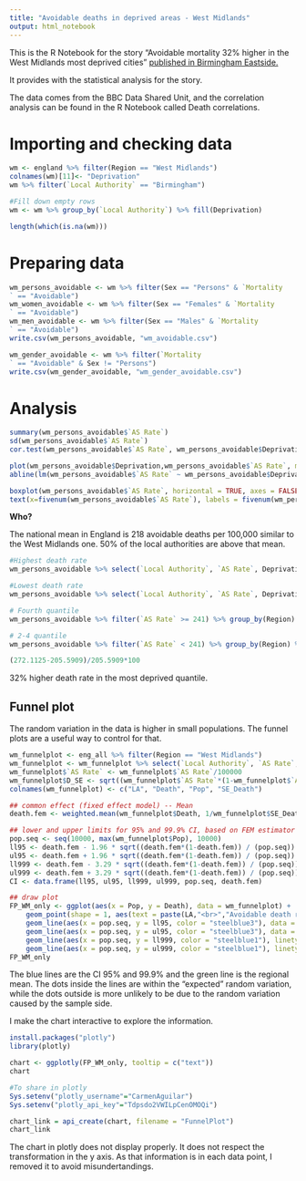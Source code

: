 ```yaml
---
title: "Avoidable deaths in deprived areas - West Midlands"
output: html_notebook
---
```


This is the R Notebook for the story "Avoidable mortality 32% higher in the West Midlands most deprived cities" <a href="https://wp.me/p46xeo-18W">published in Birmingham Eastside.</a>

It provides with the statistical analysis for the story. 

The data comes from the BBC Data Shared Unit, and the correlation analysis can be found in the R Notebook called Death correlations. 

# Importing and checking data

```r
wm <- england %>% filter(Region == "West Midlands")
colnames(wm)[11]<- "Deprivation"
wm %>% filter(`Local Authority` == "Birmingham")
```
```r
#Fill down empty rows
wm <- wm %>% group_by(`Local Authority`) %>% fill(Deprivation)
```

```r
length(which(is.na(wm)))
```

# Preparing data

```r
wm_persons_avoidable <- wm %>% filter(Sex == "Persons" & `Mortality
` == "Avoidable")
wm_women_avoidable <- wm %>% filter(Sex == "Females" & `Mortality
` == "Avoidable")
wm_men_avoidable <- wm %>% filter(Sex == "Males" & `Mortality
` == "Avoidable")
write.csv(wm_persons_avoidable, "wm_avoidable.csv")
```

```r
wm_gender_avoidable <- wm %>% filter(`Mortality
` == "Avoidable" & Sex != "Persons")
write.csv(wm_gender_avoidable, "wm_gender_avoidable.csv")
```


# Analysis

```r
summary(wm_persons_avoidable$`AS Rate`)
sd(wm_persons_avoidable$`AS Rate`)
cor.test(wm_persons_avoidable$`AS Rate`, wm_persons_avoidable$Deprivation)
```


```r
plot(wm_persons_avoidable$Deprivation,wm_persons_avoidable$`AS Rate`, main = "Avoidable mortality higher in deprived areas", xlab = "1 most deprived and 211 least deprived", ylab = "Avoidable death rate per 100,000 inhabitants")
abline(lm(wm_persons_avoidable$`AS Rate` ~ wm_persons_avoidable$Deprivation))
```

```r
boxplot(wm_persons_avoidable$`AS Rate`, horizontal = TRUE, axes = FALSE, main = "Avoidable deaths per 100,000 persons") 
text(x=fivenum(wm_persons_avoidable$`AS Rate`), labels = fivenum(wm_persons_avoidable$`AS Rate`), y=1.25)
```

<strong>Who?</strong>

The national mean in England is 218 avoidable deaths per 100,000 similar to the West Midlands one. 50% of the local authorities are above that mean. 

```r
#Highest death rate
wm_persons_avoidable %>% select(`Local Authority`, `AS Rate`, Deprivation)  %>% filter(`AS Rate` >= 241) %>% arrange(desc(`AS Rate`))
```
```r
#Lowest death rate
wm_persons_avoidable %>% select(`Local Authority`, `AS Rate`, Deprivation)  %>% filter(`AS Rate` <= 191) %>% arrange(desc(`AS Rate`))
```


```r
# Fourth quantile
wm_persons_avoidable %>% filter(`AS Rate` >= 241) %>% group_by(Region) %>% summarise(mean(`AS Rate`))
```

```r
# 2-4 quantile
wm_persons_avoidable %>% filter(`AS Rate` < 241) %>% group_by(Region) %>% summarise(mean(`AS Rate`))
```
```r
(272.1125-205.5909)/205.5909*100
```
32% higher death rate in the most deprived quantile. 

## Funnel plot

The random variation in the data is higher in small populations. The funnel plots are a useful way to control for that. 

```r
wm_funnelplot <- eng_all %>% filter(Region == "West Midlands")
wm_funnelplot <- wm_funnelplot %>% select(`Local Authority`, `AS Rate`, `All ages`)
wm_funnelplot$`AS Rate` <- wm_funnelplot$`AS Rate`/100000
wm_funnelplot$D_SE <- sqrt((wm_funnelplot$`AS Rate`*(1-wm_funnelplot$`AS Rate`)) / (wm_funnelplot$`All ages`))
colnames(wm_funnelplot) <- c("LA", "Death", "Pop", "SE_Death")
```

```r
## common effect (fixed effect model) -- Mean
death.fem <- weighted.mean(wm_funnelplot$Death, 1/wm_funnelplot$SE_Death^2)
```

```r
## lower and upper limits for 95% and 99.9% CI, based on FEM estimator
pop.seq <- seq(10000, max(wm_funnelplot$Pop), 10000)
ll95 <- death.fem - 1.96 * sqrt((death.fem*(1-death.fem)) / (pop.seq)) 
ul95 <- death.fem + 1.96 * sqrt((death.fem*(1-death.fem)) / (pop.seq)) 
ll999 <- death.fem - 3.29 * sqrt((death.fem*(1-death.fem)) / (pop.seq)) 
ul999 <- death.fem + 3.29 * sqrt((death.fem*(1-death.fem)) / (pop.seq)) 
CI <- data.frame(ll95, ul95, ll999, ul999, pop.seq, death.fem)
```

```r
## draw plot
FP_WM_only <- ggplot(aes(x = Pop, y = Death), data = wm_funnelplot) +
    geom_point(shape = 1, aes(text = paste(LA,"<br>","Avoidable death rate: ",(Death*100000))), size = 2) +
    geom_line(aes(x = pop.seq, y = ll95, color = "steelblue3"), data = CI, color = "steelblue3") +
    geom_line(aes(x = pop.seq, y = ul95, color = "steelblue3"), data = CI, color = "steelblue3")+
    geom_line(aes(x = pop.seq, y = ll999, color = "steelblue1"), linetype = "dashed", data = CI, color = "steelblue1") +
    geom_line(aes(x = pop.seq, y = ul999, color = "steelblue1"), linetype = "dashed", data = CI, color = "steelblue1") + geom_hline(aes(yintercept = death.fem, color = "olivedrab"), data = CI, color = "olivedrab") + xlim(0,1150000) + scale_y_continuous(labels = function(y) y*100000) + labs(title = "Avoidable deaths in the West Midlands", x = "Local authority population size", y = "Avoidable deaths per 100,000\n\n")  + annotate("text",900000,.00390, label="99.9% limits", col="steelblue1", size=3.5, hjust=0)+ annotate("text",900000,.00372, label="95% limits", col="steelblue3", size=3.5, hjust=0) + annotate("text",900000,.00355, label="Regional mean", col="olivedrab", size=3.5, hjust=0) + theme_bw()
FP_WM_only
```
The blue lines are the CI 95% and 99.9% and the green line is the regional mean. The dots inside the lines are within the "expected" random variation, while the dots outside is more unlikely to be due to the random variation caused by the sample side. 

I make the chart interactive to explore the information. 

```r
install.packages("plotly")
library(plotly)
```

```r
chart <- ggplotly(FP_WM_only, tooltip = c("text"))
chart
```

```r
#To share in plotly
Sys.setenv("plotly_username"="CarmenAguilar")
Sys.setenv("plotly_api_key"="Tdpsdo2VWILpCenOMOQi")
```



```r
chart_link = api_create(chart, filename = "FunnelPlot")
chart_link
```
The chart in plotly does not display properly. It does not respect the transformation in the y axis. As that information is in each data point, I removed it to avoid misundertandings.  

